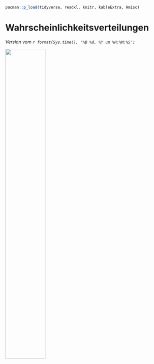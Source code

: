 ```r
pacman::p_load(tidyverse, readxl, knitr, kableExtra, Hmisc)
```

# Wahrscheinlichkeitsverteilungen {#sec-prob-basic}

*Version vom `r format(Sys.time(), '%B %d, %Y um %H:%M:%S')`*

![](images/caution.png){fig-align="center" width="50%"}
